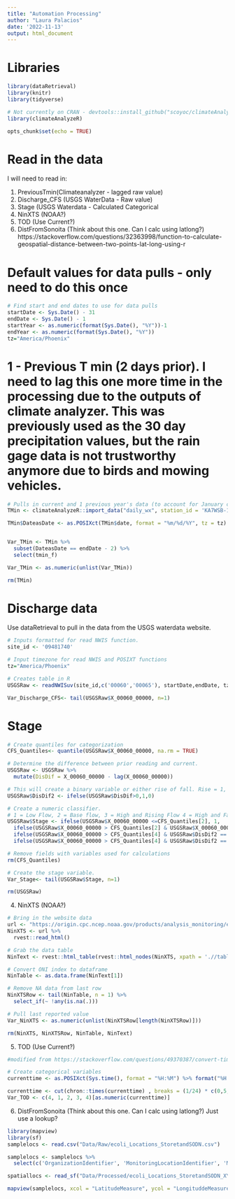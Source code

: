 ```yaml
---
title: "Automation Processing"
author: "Laura Palacios"
date: '2022-11-13'
output: html_document
---
```

# Libraries
```r
library(dataRetrieval)
library(knitr)
library(tidyverse)

# Not currently on CRAN - devtools::install_github("scoyoc/climateAnalyzeR")
library(climateAnalyzeR)

opts_chunk$set(echo = TRUE)
```

# Read in the data

I will need to read in:

1. PreviousTmin(Climateanalyzer - lagged raw value)
2. Discharge_CFS (USGS WaterData - Raw value)
3. Stage (USGS Waterdata - Calculated Categorical
4. NinXTS (NOAA?)
5. TOD (Use Current?)
6. DistFromSonoita (Think about this one. Can I calc using latlong?) https://stackoverflow.com/questions/32363998/function-to-calculate-geospatial-distance-between-two-points-lat-long-using-r

# Default values for data pulls - only need to do this once

```r
# Find start and end dates to use for data pulls
startDate <- Sys.Date() - 31
endDate <- Sys.Date() - 1
startYear <- as.numeric(format(Sys.Date(), "%Y"))-1
endYear <- as.numeric(format(Sys.Date(), "%Y"))
tz="America/Phoenix"
```

# 1 - Previous T min (2 days prior). I need to lag this one more time in the processing due to the outputs of climate analyzer. This was previously used as the 30 day precipitation values, but the rain gage data is not trustworthy anymore due to birds and mowing vehicles.

```r
# Pulls in current and 1 previous year's data (to account for January calcs)
TMin <- climateAnalyzeR::import_data("daily_wx", station_id = 'KA7WSB-1', start_year = startYear, end_year = endYear, station_type = 'RAWS')

TMin$DateasDate <- as.POSIXct(TMin$date, format = "%m/%d/%Y", tz = tz)


Var_TMin <- TMin %>%
  subset(DateasDate == endDate - 2) %>%
  select(tmin_f)

Var_TMin <- as.numeric(unlist(Var_TMin))

rm(TMin)
```

# Discharge data

Use dataRetrieval to pull in the data from the USGS waterdata website.
```r
# Inputs formatted for read NWIS function.
site_id <- '09481740'

# Input timezone for read NWIS and POSIXT functions
tz="America/Phoenix" 

# Creates table in R
USGSRaw <- readNWISuv(site_id,c('00060','00065'), startDate,endDate, tz)

Var_Discharge_CFS<- tail(USGSRaw$X_00060_00000, n=1)


```

# Stage
```r
# Create quantiles for categorization
CFS_Quantiles<- quantile(USGSRaw$X_00060_00000, na.rm = TRUE)

# Determine the difference between prior reading and current.
USGSRaw <- USGSRaw %>% 
  mutate(DisDif = X_00060_00000 - lag(X_00060_00000))

# This will create a binary variable or either rise of fall. Rise = 1, fall = 0. It will allow me to more easily create summary statistics.
USGSRaw$DisDif2 <- ifelse(USGSRaw$DisDif>0,1,0)

# Create a numeric classifier. 
# 1 = Low Flow, 2 = Base flow, 3 = High and Rising Flow 4 = High and Falling Flow
USGSRaw$Stage <- ifelse(USGSRaw$X_00060_00000 <=CFS_Quantiles[2], 1, 
  ifelse(USGSRaw$X_00060_00000 > CFS_Quantiles[2] & USGSRaw$X_00060_00000 <= CFS_Quantiles[4],2,
  ifelse(USGSRaw$X_00060_00000 > CFS_Quantiles[4] & USGSRaw$DisDif2 == 1,3,
  ifelse(USGSRaw$X_00060_00000 > CFS_Quantiles[4] & USGSRaw$DisDif2 == 0,4, NA))))

# Remove fields with variables used for calculations
rm(CFS_Quantiles)

# Create the stage variable.
Var_Stage<- tail(USGSRaw$Stage, n=1)

rm(USGSRaw)
```

4. NinXTS (NOAA?)
```r
# Bring in the website data
url <- "https://origin.cpc.ncep.noaa.gov/products/analysis_monitoring/ensostuff/ONI_v5.php"
NinXTS <- url %>%
  rvest::read_html()

# Grab the data table
NinText <- rvest::html_table(rvest::html_nodes(NinXTS, xpath = './/table[4]//table[2]'))

# Convert ONI index to dataframe
NinTable <- as.data.frame(NinText[1])

# Remove NA data from last row 
NinXTSRow <- tail(NinTable, n = 1) %>%
  select_if(~ !any(is.na(.)))

# Pull last reported value
Var_NinXTS <- as.numeric(unlist(NinXTSRow[length(NinXTSRow)]))

rm(NinXTS, NinXTSRow, NinTable, NinText)

```


5. TOD (Use Current?)

```r
#modified from https://stackoverflow.com/questions/49370387/convert-time-object-to-categorical-morning-afternoon-evening-night-variable

# Create categorical variables
currenttime <- as.POSIXct(Sys.time(), format = "%H:%M") %>% format("%H:%M:%S")

currenttime <- cut(chron::times(currenttime) , breaks = (1/24) * c(0,5,11,16,19,24))
Var_TOD <- c(4, 1, 2, 3, 4)[as.numeric(currenttime)]

```

6. DistFromSonoita (Think about this one. Can I calc using latlong?) Just use a lookup?

```r
library(mapview)
library(sf)
samplelocs <- read.csv("Data/Raw/ecoli_Locations_StoretandSODN.csv")

samplelocs <- samplelocs %>%
  select(c('OrganizationIdentifier', 'MonitoringLocationIdentifier', 'MonitoringLocationName', 'LatitudeMeasure', 'LongitudeMeasure'))

spatiallocs <- read_sf("Data/Processed/ecoli_Locations_StoretandSODN_XYtableToPoint1.shp")

mapview(samplelocs, xcol = "LatitudeMeasure", ycol = "LongituddeMeasure", zcol = "MonitoringLocationIdentifier")
```

